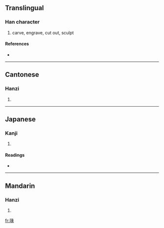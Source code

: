 ==Translingual==

===Han character===
{{Han char|rn=96|rad=玉|as=09|sn=13|four=1713<sub>2</sub>|canj=一土女弓人 (MGVNO)}}

# carve, engrave, cut out, sculpt

====References====
* {{Han ref|kx=0737.110|dkj=21113|dj=1148.140|hdz=21129.070|uh=7451|ud=29777|bh=DEB5|bd=57013}}

----

==Cantonese==

===Hanzi===
{{yue-hanzi|jyut=|y=syun6}}

# {{defn|Cantonese|sort=玉09}}

----

==Japanese==

===Kanji===
{{ja-kanji|grade=|rs=玉09}}

# {{defn|Japanese|sort=玉09}}

====Readings====
* {{ja-readings|on=[[てん]] (ten), [[でん]] (den)|kun=[[うきぼり]] (ukibori)|nanori=}}

----

==Mandarin==

===Hanzi===
{{cmn-hanzi|pin=[[zhuàn]] ([[zhuan4]])|wg=chuan<sup>4</sup>}}

# {{defn|Mandarin|sort=玉09}}

[[fr:瑑]]